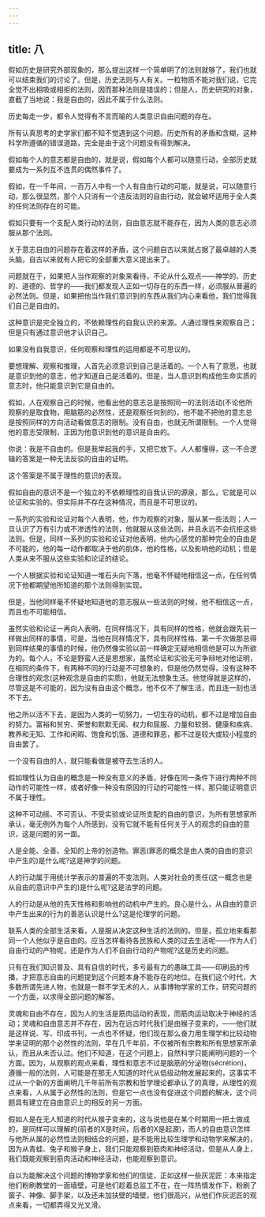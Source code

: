 ```yaml
---
---
---
```

title: 八
---




假如历史是研究外部现象的，那么提出这样一个简单明了的法则就够了，我们也就可以结束我们的讨论了。但是，历史法则与人有关。一粒物质不能对我们说，它完全觉不出相吸或相拒的法则，因而那种法则是错误的；但是人，历史研究的对象，直截了当地说：我是自由的，因此不属于什么法则。

历史每走一步，都令人觉得有不言而喻的人类意识自由问题的存在。

所有认真思考的史学家们都不知不觉遇到这个问题。历史所有的矛盾和含糊，这种科学所遵循的错误道路，完全是由于这个问题没有得到解决。

假如每个人的意志都是自由的，就是说，假如每个人都可以随意行动，全部历史就要成为一系列互不连贯的偶然事件了。

假如，在一千年间，一百万人中有一个人有自由行动的可能，就是说，可以随意行动，那么很显然，那个人只消有一个违反法则的自由行动，就会破坏适用于全人类的任何法则存在的可能。

假如只要有一个支配人类行动的法则，自由意志就不能存在，因为人类的意志必须服从那个法则。

关于意志自由的问题存在着这样的矛盾，这个问题自古以来就占据了最卓越的人类头脑，自古以来就有人把它的全部重大意义提出来了。

问题就在于，如果把人当作观察的对象来看待，不论从什么观点——神学的、历史的、道德的、哲学的——我们都发现人正如一切存在的东西一样，必须服从普遍的必然法则。但是，如果把他当作我们意识到的东西从我们内心来看他，我们觉得我们自己是自由的。

这种意识是完全独立的，不依赖理性的自我认识的来源。人通过理性来观察自己；但是只有通过意识他才认识自己。

如果没有自我意识，任何观察和理性的运用都是不可思议的。

要想理解、观察和推理，人首先必须意识到自己是活着的。一个人有了意愿，也就是意识到他的意志，他才知道自己是活着的。但是，当人意识到构成他生命实质的意志时，他只能意识到它是自由的。

假如，人在观察自己的时候，他看出他的意志总是按照同一的法则活动(不论他所观察的是取食物，用脑筋的必然性，还是观察任何别的)，他不能不把他的意志总是按照同样的方向活动看做意志的限制。没有自由，也就无所谓限制。一个人觉得他的意志受限制，正因为他意识到他的意识是自由的。

你说：我是不自由的。但是我举起我的手，又把它放下。人人都懂得，这一不合逻辑的答案是一种无法反驳的自由的证明。

这个答案是不属于理性的意识的表现。

假如自由的意识不是一个独立的不依赖理性的自我认识的源泉，那么，它就是可以论证和实验的。但实际并不存在这种情况，而且是不可思议的。

一系列的实验和论证对每个人表明，他，作为观察的对象，服从某一些法则；人一旦认识了万有引力或不渗透性的法则，他就服从这些法则，并且永远不会抗拒这些法则。但是，同样一系列的实验和论证对他表明，他内心感觉的那种完全的自由是不可能的，他的每一动作都取决于他的肌体，他的性格，以及影响他的动机；但是人类从来不服从这些实验和论证的结论。

一个人根据实验和论证知道一堆石头向下落，他毫不怀疑地相信这一点，在任何情况下他都期望他所知道的那个法则得到实现。

但是，当他同样毫不怀疑地知道他的意志服从一些法则的时候，他不相信这一点，而且也不可能相信。

虽然实验和论证一再向人表明，在同样情况下，具有同样的性格，他就会跟先前一样做出同样的事情，可是，当他在同样情况下，具有同样性格、第一千次做那总得到同样结果的事情的时候，他仍然像实验以前一样确定无疑地相信他是可以为所欲为的。每个人，不论是野蛮人还是思想家，虽然论证和实验无可争辩地对他证明，在相同的条件下，有两种不同的行动是不可想象的，但是他仍然觉得，没有这种不合理性的观念(这种观念是自由的实质)，他就无法想象生活。他觉得就是这样的，尽管这是不可能的，因为没有自由这个概念，他不仅不了解生活，而且连一刻也活不下去。

他之所以活不下去，是因为人类的一切努力，一切生存的动机，都不过是增加自由的努力。富裕和贫穷、荣誉和默默无闻、权力和屈服、力量和软弱、健康和疾病、教养和无知、工作和闲暇、饱食和饥饿、道德和罪恶，都不过是较大或较小程度的自由罢了。

一个没有自由的人，就只能看做是被夺去生活的人。

假如理性认为自由的概念是一种没有意义的矛盾，好像在同一条件下进行两种不同动作的可能性一样，或者好像一种没有原因的行动的可能性一样，那只能证明意识不属于理性。

这种不可动摇、不可否认、不受实验或论证所支配的自由的意识，为所有思想家所承认，毫无例外为每个人所感到，没有它就不能有任何关于人的观念的自由的意识，这是问题的另一面。

人是全能、全善、全知的上帝的创造物。罪恶(罪恶的概念是由人类的自由的意识中产生的)是什么呢?这是神学的问题。

人的行动属于用统计学表示的普遍的不变法则。人类对社会的责任(这一概念也是从自由的意识中产生的)是什么呢?这是法学的问题。

人的行动是从他的先天性格和影响他的动机中产生的。良心是什么，从自由的意识中产生出来的行为的善恶认识是什么?这是伦理学的问题。

联系人类的全部生活来看，人是服从决定这种生活的法则的。但是，孤立地来看那同一个人他似乎是自由的。应当怎样看待各民族和人类的过去生活呢——作为人们自由行动的产物呢，还是作为人们不自由行动的产物呢?这是历史的问题。

只有在我们知识普及、具有自信的时代，多亏最有力的愚昧工具——印刷品的传播，才把意志自由的问题提到这个问题本身不能存在的地位。在我们这个时代，大多数所谓先进人物，也就是一群不学无术的人，从事博物学家的工作，研究问题的一个方面，以求得全部问题的解答。

灵魂和自由不存在，因为人的生活是筋肉运动的表现，而筋肉运动取决于神经的活动；灵魂和自由意志并不存在，因为在远古时代我们是由猴子变来的，——他们就是这样说、写、印成书刊，一点也不怀疑，他们现在那么奋力用生理学和比较动物学来证明的那个必然性的法则，早在几千年前，不仅被所有宗教和所有思想家所承认，而且从未否认过。他们不知道，在这个问题上，自然科学只能阐明问题的一个方面。因为，从观察的观点来看，理性和意志不过是脑筋的分泌物(sécrétion)，遵循一般的法则，人可能是在那无人知道的时代从低级动物发展起来的，这事实不过从一个新的方面阐明几千年前所有宗教和哲学理论都承认了的真理，从理性的观点来看，人从属于必然性的法则，但是它一点也没有促进这个问题的解决，这个问题具有建立在自由意识上的相反的另一方面。

假如人是在无人知道的时代从猴子变来的，这与说他是在某个时期用一把土做成的，是同样可以理解的(前者的X是时间，后者的X是起源)，而人的自由意识怎样与他所从属的必然性法则相结合的问题，是不能用比较生理学和动物学来解决的，因为从青蛙、兔子和猴子身上，我们只能观察到筋肉和神经活动，但是从人身上，我们既能观察到筋肉活动和神经活动，也能观察到意识。

自以为能解决这个问题的博物学家和他们的信徒，正如这样一些灰泥匠：本来指定他们粉刷教堂的一面墙壁，可是他们趁着总监工不在，在一阵热情发作下，粉刷了窗子、神像、脚手架，以及还未加扶壁的墙壁，他们很高兴，从他们作灰泥匠的观点来看，一切都弄得又光又滑。